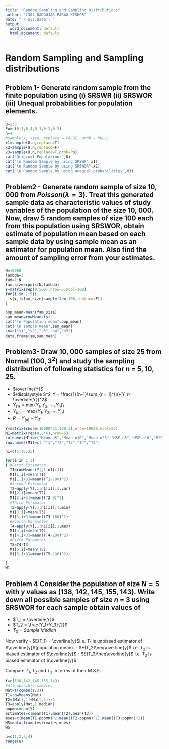 ```yaml
---
title: "Random Sampling and Sampling Distributions"
author: "2304-BADGUJAR PARAG KISHOR"
date: "`r Sys.Date()`"
output:
  word_document: default
  html_document: default
---
```


# Random Sampling and Sampling distributions

## Problem 1- Generate random sample from the finite population using (i) SRSWR (ii) SRSWOR (iii) Unequal probabilities for population elements.
###
```r
U=1:5
Pu=c(0.1,0.4,0.1,0.2,0.2)
n=4
#sample(x, size, replace = FALSE, prob = NULL)
x1=sample(U,n,replace=T)
x2=sample(U,n,replace=F)
x3=sample(U,n,replace=T,prob=Pu)
cat("Original Population:",U)
cat("\n Random Sample by using SRSWR",x1)
cat("\n Random Sample by using SRSWOR",x2)
cat("\n Random Sample by using unequal probabilities",x3)
```

## Problem2 - Generate random sample of size 10, 000 from  $Poisson(\lambda = 3)$. Treat this generated sample data as  characteristic values of study variables of the population of the size 10, 000. Now, draw 5 random samples of size 100 each from this population using SRSWOR, obtain estimate of population mean based on each sample data by using sample mean as an estimator for population mean. Also find the amount of sampling error from your estimates.
###
```r
N=10000
lambda=3
fam=1:N
fam_size=rpois(N,lambda)
s=matrix(rep(0,500),nrow=5,ncol=100)
for(i in 1:5){
  s[i,]=fam_size[sample(fam,100,replace=F)]
}

pop_mean=mean(fam_size)
sam_mean=rowMeans(s)
cat("\n Population mean",pop_mean)
cat("\n sample mean",sam_mean)
sm=c("s1","s2","s3","s4","s5")
data.frame(sm,sam_mean)
```






## Problem3- Draw 10, 000 samples of size 25 from Normal $(100, 3^2)$ and study the sampling distribution of following statistics for $n$ = 5, 10, 25.


- $\overline{Y}$
- $\displaystyle S^2_Y = \frac{1}{n-1}\sum_{r = 1}^{n}{Y_r-\overline{Y}}^2$
- $Y_{(1)} = \min(Y_1, Y_2, \cdots, Y_n)$\\
- $Y_{(n)} = \max(Y_1, Y_2, \cdots, Y_n)$
- $R = Y_{(n)}-Y_{(1)}$

```r
Y=matrix(rnorm(10000*25,100,3),nrow=10000,ncol=25)
M1=matrix(rep(0,5*6),nrow=5)
colnames(M1)=c("Mean_n5","Mean_n10","Mean_n25","MSE_n5","MSE_n10","MSE_n25")
row.names(M1)=c( "T1","T2","T3","T4","T5")

n1=c(5,10,25)

for(i in 1:3)
{ #First Estimator
  T1=rowMeans(Y[,1:n1[i]])
  M1[1,i]=mean(T1)
  M1[1,i+3]=mean((T1-100)^2)
  #Second Estimator
  T2=apply(Y[,1:n1[i]],1,var)
  M1[2,i]=mean(T2)
  M1[2,i+3]=mean((T2-9)^2)
  #Third Estimator
  T3=apply(Y[,1:n1[i]],1,min)
  M1[3,i]=mean(T3)
  M1[3,i+3]=mean((T3-100)^2)
  #Fourth Parameter
  T4=apply(Y[,1:n1[i]],1,max)
  M1[4,i]=mean(T4)
  M1[4,i+3]=mean((T4-100)^2)
  #Fifth Parameter
  T5=T4-T3
  M1[5,i]=mean(T5)
  M1[5,i+3]=mean((T5-100)^2)
 
}
M1

```

## Problem 4 Consider the population of size $N = 5$ with $y$ values as (138, 142, 145, 155, 143). Write down all possible samples of size $n$ = 3 using SRSWOR for each sample obtain values of
- $T_1 = \overline{Y}$
- $T_2 = \frac{Y_1+Y_3}{2}$
- $T_3 = Sample\ Median$

Now verify 
- $E(T_1) = \overline{y}$i.e. $T_1$ is unbiased estimator of $\overline{y}$(population mean).
- $E(T_2)\neq\overline{y}$ i.e. $T_2$ is biased estimator of $\overline{y}$
- $E(T_3)\neq\overline{y}$ i.e. $T_3$ is biased estimator of $\overline{y}$

Compare $T_1, T_2$ and $T_3$ in terms of their M.S.E.


```r

Y=c(138,142,145,155,143)
#All possible samples
Mat=t(combn(Y,3))
T1=rowMeans(Mat)
T2=(Mat[,1]+Mat[,3])/2
T3=apply(Mat,1,median)
popmn=mean(Y)
estimates=c(mean(T1),mean(T2),mean(T3))
mses=c(mean(T1-popmn)^2,mean((T2-popmn)^2),mean((T3-popmn)^2))
M5=data.frame(estimates,mses)
M5
```
```r
u=c(1,2,3,4)
range(u) 

```

